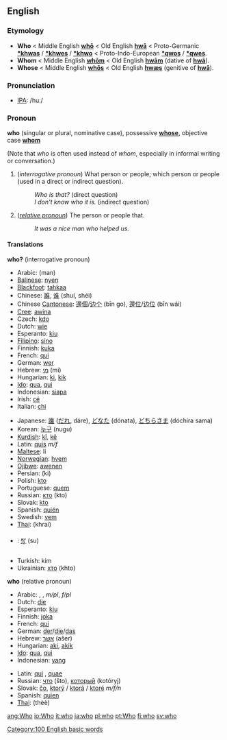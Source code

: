 ==English==

{{rank|me|an|we|43|who|said|would|been}}

===Etymology===
*'''Who''' < Middle English '''[[whō]]''' < Old English '''[[hwā]]''' < Proto-Germanic '''[[*khwas]]''' / '''[[*khwes]]''' / '''[[*khwo]]''' < Proto-Indo-European '''[[*qwos]]''' / '''[[*qwes]]'''.
*'''Whom''' < Middle English '''[[whōm]]''' < Old English '''[[hwām]]''' (dative of '''[[hwā]]''').
*'''Whose''' < Middle English '''[[whōs]]''' < Old English '''[[hwæs]]''' (genitive of '''[[hwā]]''').

===Pronunciation===
* [[Wiktionary:Pronunciation_key|IPA]]: /huː/

===Pronoun===
'''who''' (singular or plural, nominative case), possessive '''[[whose]]''', objective case '''[[whom]]'''

(Note that ''who'' is often used instead of ''whom'', especially in informal writing or conversation.)

# (''interrogative pronoun'') What person or people; which person or people (used in a direct or indirect question).
#:''Who is that?'' (direct question)
#:''I don't know who it is.'' (indirect question)
# (''[[relative pronoun]]'') The person or people that.
#:''It was a nice man who helped us.''

====Translations====
'''who?''' (interrogative pronoun)
{{top}}
*Arabic: {{ARchar|[[من|مَنْ]]}} (man)
*[[Balinese]]: [[nyen]]
*[[Blackfoot]]: [[tahkaa]]
*Chinese: [[誰]], [[谁]] (shuí, shéi)
*Chinese [[Cantonese]]: [[邊個]]/[[边个]] (bīn go), [[邊位]]/[[边位]] (bīn wái)
*[[Cree]]: [[awina]]
*Czech: [[kdo]]
*Dutch: [[wie]]
*Esperanto: [[kiu]]
*[[Filipino]]: [[sino]]
*Finnish: [[kuka]]
*French: [[qui]]
*German: [[wer]]
*Hebrew: [[מי]] (mi)
*Hungarian: [[ki]], [[kik]] {{p}}
*[[Ido]]: [[qua]], [[qui]] {{p}}
*Indonesian: [[siapa]]
*Irish: [[cé]]
*Italian: [[chi]]
{{mid}}
*Japanese: [[誰]] ([[だれ]], dáre), [[どなた]] (dónata), [[どちらさま]] (dóchira sama)
*Korean: [[누구]] (nugu)
*[[Kurdish]]: [[kî]], [[kê]]
*Latin: [[quis]] ''m/f''
*[[Maltese]]: li
*[[Norwegian]]: [[hvem]]
*[[Ojibwe]]: [[awenen]]
*Persian: {{FAchar|[[كی]]}} (ki)
*Polish: [[kto]]
*Portuguese: [[quem]]
*Russian: [[кто]] (kto)
*Slovak: [[kto]]
*Spanish: [[quién]]
*Swedish: [[vem]]
*[[Thai]]: {{THchar|[[ใคร]]}} (khrai)
*{{bo}}: [[སུ་]] (su)
*Turkish: kim
*Ukrainian: [[хто]] (khto)
{{bottom}}

'''who''' (relative pronoun)
{{top}}
*Arabic: {{ARchar|[[الذي|اَلّذِي]]}} {{Unicode|(allaðíː)}} {{m}}, {{ARchar|[[التي|اَلّتِي]]}} {{Unicode|(allatíː)}} {{f}}, {{ARchar|[[الذين|اَلّذِينَ]]}} {{Unicode|(allaðíːna)}} ''m/pl'', {{ARchar|[[اللواتي|اَلّلوَاتِي]]}} {{Unicode|(allawáːti)}} ''f/pl''
*Dutch: [[die]]
*Esperanto: [[kiu]]
*Finnish: [[joka]]
*French: [[qui]]
*German: [[der]]/[[die]]/[[das]]
*Hebrew: [[אשר]] (ašer)
*Hungarian: [[aki]], [[akik]] {{p}}
*[[Ido]]: [[qua]], [[qui]] {{p}}
*Indonesian: [[yang]]
{{mid}}
*Latin: [[qui]] {{m}}, [[quae]] {{f}}
*Russian: [[что]] (što), [[который]] (kotóryj) {{m}}
*Slovak: [[čo]], [[ktorý]] / [[ktorá]] / [[ktoré]] ''m/f/n''
*Spanish: [[quien]]
*[[Thai]]: {{THchar|[[ที่]]}} (thèè)
{{bottom}}

[[Category:100 English basic words]]

[[ang:Who]]
[[io:Who]]
[[it:who]]
[[ja:who]]
[[pl:who]]
[[pt:Who]]
[[fi:who]]
[[sv:who]]